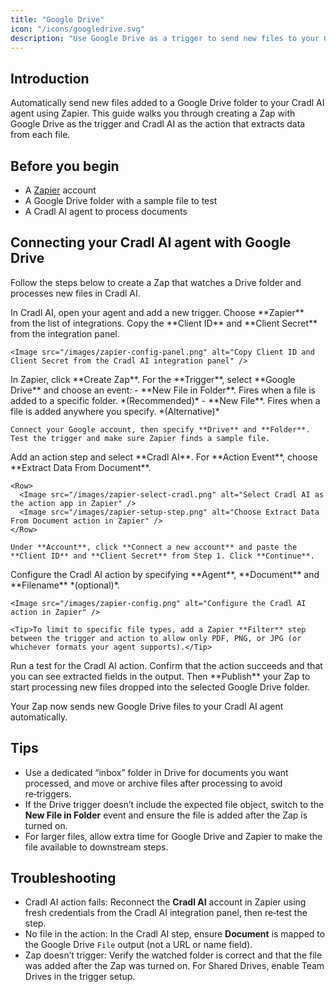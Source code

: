 ```yaml
---
title: "Google Drive"
icon: "/icons/googledrive.svg"
description: "Use Google Drive as a trigger to send new files to your Cradl AI agent via Zapier."
---
```


## Introduction
Automatically send new files added to a Google Drive folder to your Cradl AI agent using Zapier. This guide walks you through creating a Zap with Google Drive as the trigger and Cradl AI as the action that extracts data from each file.

## Before you begin
- A [Zapier](https://www.zapier.com) account
- A Google Drive folder with a sample file to test
- A Cradl AI agent to process documents

## Connecting your Cradl AI agent with Google Drive
Follow the steps below to create a Zap that watches a Drive folder and processes new files in Cradl AI.

<Steps>
  <Step title="Get Cradl AI Zapier credentials">
    In Cradl AI, open your agent and add a new trigger. Choose **Zapier** from the list of integrations. Copy the **Client ID** and **Client Secret** from the integration panel.

    <Image src="/images/zapier-config-panel.png" alt="Copy Client ID and Client Secret from the Cradl AI integration panel" />
  </Step>

  <Step title="Create a Zap with Google Drive as the trigger">
    In Zapier, click **Create Zap**. For the **Trigger**, select **Google Drive** and choose an event:
    - **New File in Folder**. Fires when a file is added to a specific folder. *(Recommended)*
    - **New File**. Fires when a file is added anywhere you specify. *(Alternative)*

    Connect your Google account, then specify **Drive** and **Folder**. Test the trigger and make sure Zapier finds a sample file.
  </Step>

  <Step title="Add the Cradl AI action">
    Add an action step and select **Cradl AI**. For **Action Event**, choose **Extract Data From Document**.

    <Row>
      <Image src="/images/zapier-select-cradl.png" alt="Select Cradl AI as the action app in Zapier" />
      <Image src="/images/zapier-setup-step.png" alt="Choose Extract Data From Document action in Zapier" />
    </Row>

    Under **Account**, click **Connect a new account** and paste the **Client ID** and **Client Secret** from Step 1. Click **Continue**.
  </Step>

  <Step title="Configure the action inputs">
    Configure the Cradl AI action by specifying **Agent**, **Document** and **Filename** *(optional)*.

    <Image src="/images/zapier-config.png" alt="Configure the Cradl AI action in Zapier" />

    <Tip>To limit to specific file types, add a Zapier **Filter** step between the trigger and action to allow only PDF, PNG, or JPG (or whichever formats your agent supports).</Tip>
  </Step>

  <Step title="Test and publish">
    Run a test for the Cradl AI action. Confirm that the action succeeds and that you can see extracted fields in the output. Then **Publish** your Zap to start processing new files dropped into the selected Google Drive folder.
  </Step>
</Steps>

Your Zap now sends new Google Drive files to your Cradl AI agent automatically.

## Tips
- Use a dedicated “inbox” folder in Drive for documents you want processed, and move or archive files after processing to avoid re‑triggers.
- If the Drive trigger doesn’t include the expected file object, switch to the **New File in Folder** event and ensure the file is added after the Zap is turned on.
- For larger files, allow extra time for Google Drive and Zapier to make the file available to downstream steps.

## Troubleshooting
- Cradl AI action fails: Reconnect the **Cradl AI** account in Zapier using fresh credentials from the Cradl AI integration panel, then re‑test the step.
- No file in the action: In the Cradl AI step, ensure **Document** is mapped to the Google Drive `File` output (not a URL or name field).
- Zap doesn’t trigger: Verify the watched folder is correct and that the file was added after the Zap was turned on. For Shared Drives, enable Team Drives in the trigger setup.
